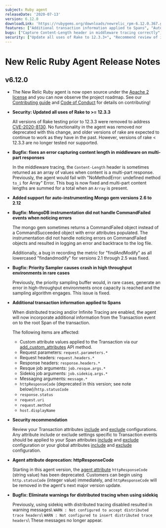 ```yaml
---
subject: Ruby agent
releaseDate: '2020-07-13'
version: 6.12.0
downloadLink: 'https://rubygems.org/downloads/newrelic_rpm-6.12.0.367.gem'
features: ["Additional transaction information applied to Spans", "Auto-instrument Mongo 2.6 - 2.12", "Agent attribute deprecation: httpResponseCode"]
bugs: ["Capture Content-Length header in middleware tracing correctly", "Handle MongoDB CommandFailed events", "Fix priority sampling buffer for high-throughput environments"]
security: ["Update all uses of Rake to 12.3.3+", "Recommend review of include and exclude Transaction attributes"]
---
```


# New Relic Ruby Agent Release Notes

## v6.12.0

* The New Relic Ruby agent is now open source under the [Apache 2 license](https://github.com/newrelic/newrelic-ruby-agent/blob/dev/LICENSE) and you can now observe the project roadmap. See our [Contributing guide](https://github.com/newrelic/newrelic-ruby-agent/blob/main/CONTRIBUTING.md) and [Code of Conduct](https://github.com/newrelic/.github/blob/master/CODE_OF_CONDUCT.md) for details on contributing!
* **Security: Updated all uses of Rake to >= 12.3.3**

  All versions of Rake testing prior to 12.3.3 were removed to address [CVE-2020-8130](https://nvd.nist.gov/vuln/detail/CVE-2020-8130). No functionality in the agent was removed nor deprecated with this change, and older versions of rake are expected to continue to work as they have in the past. However, versions of rake &lt; 12.3.3 are no longer tested nor supported.
* **Bugfix: fixes an error capturing content length in middleware on multi-part responses**

  In the middleware tracing, the `Content-Length` header is sometimes returned as an array of values when content is a multi-part response. Previously, the agent would fail with "NoMethodError: undefined method `to_i` for Array" Error. This bug is now fixed and multi-part content lengths are summed for a total when an `Array` is present.
* **Added support for auto-instrumenting Mongo gem versions 2.6 to 2.12**
* **Bugfix: MongoDB instrumentation did not handle CommandFailed events when noticing errors**

  The mongo gem sometimes returns a CommandFailed object instead of a CommandSucceeded object with error attributes populated. The instrumentation did not handle noticing errors on CommandFailed objects and resulted in logging an error and backtrace to the log file.

  Additionally, a bug in recording the metric for "findAndModify" as all lowercased "findandmodify" for versions 2.1 through 2.5 was fixed.
* **Bugfix: Priority Sampler causes crash in high throughput environments in rare cases**

  Previously, the priority sampling buffer would, in rare cases, generate an error in high-throughput environments once capacity is reached and the sampling algorithm engages. This issue is fixed.
* **Additional transaction information applied to Spans**

  When distributed tracing and/or Infinite Tracing are enabled, the agent will now incorporate additional information from the Transaction event on to the root Span of the transaction.

  The following items are affected:

  * Custom attribute values applied to the Transaction via our [add_custom_attributes](http://www.rubydoc.info/github/newrelic/newrelic-ruby-agent/NewRelic/Agent#add_custom_attributes-instance_method) API method.
  * Request parameters: `request.parameters.*`
  * Request headers: `request.headers.*`
  * Response headers: `response.headers.*`
  * Resque job arguments: `job.resque.args.*`
  * Sidekiq job arguments: `job.sidekiq.args.*`
  * Messaging arguments: `message.*`
  * `httpResponseCode` (deprecated in this version; see note below)/`http.statusCode`
  * `response.status`
  * `request.uri`
  * `request.method`
  * `host.displayName`
* **Security recommendation**

  Review your Transaction attributes [include](https://docs.newrelic.com/docs/agents/ruby-agent/attributes/enable-disable-attributes-ruby#transaction_events-attributes-include) and [exclude](https://docs.newrelic.com/docs/agents/ruby-agent/attributes/enable-disable-attributes-ruby#transaction_events-attributes-exclude) configurations. Any attribute include or exclude settings specific to Transaction events should be applied to your Span attributes [include](https://docs.newrelic.com/docs/agents/ruby-agent/attributes/enable-disable-attributes-ruby#span-events-attributes-include) and [exclude](https://docs.newrelic.com/docs/agents/ruby-agent/attributes/enable-disable-attributes-ruby#span-events-attributes-exclude) configuration or your global attributes [include](https://docs.newrelic.com/docs/agents/ruby-agent/attributes/enable-disable-attributes-ruby#attributes-include) and [exclude](https://docs.newrelic.com/docs/agents/ruby-agent/attributes/enable-disable-attributes-ruby#attributes-exclude) configuration.
* **Agent attribute deprecation: httpResponseCode**

  Starting in this agent version, the [agent attribute](https://docs.newrelic.com/docs/agents/ruby-agent/attributes/ruby-agent-attributes#attributes) `httpResponseCode` (string value) has been deprecated. Customers can begin using `http.statusCode` (integer value) immediately, and `httpResponseCode` will be removed in the agent's next major version update.
* **Bugfix: Eliminate warnings for distributed tracing when using sidekiq**

  Previously, using sidekiq with distributed tracing disabled resulted in warning messages\\ `WARN : Not configured to accept distributed trace headers`\\ `WARN : Not configured to insert distributed trace headers`\\ These messages no longer appear.
